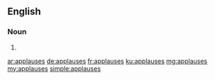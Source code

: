 ==English==

===Noun===
{{head|en}}

# {{plural of|applause}}

[[ar:applauses]]
[[de:applauses]]
[[fr:applauses]]
[[ku:applauses]]
[[mg:applauses]]
[[my:applauses]]
[[simple:applauses]]